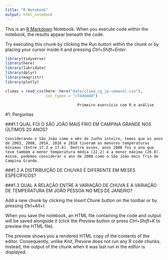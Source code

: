 ---
title: "R Notebook"
output: html_notebook
---

This is an [R Markdown](http://rmarkdown.rstudio.com) Notebook. When you execute code within the notebook, the results appear beneath the code. 

Try executing this chunk by clicking the *Run* button within the chunk or by placing your cursor inside it and pressing *Ctrl+Shift+Enter*. 

```{r}
library(tidyverse)
library(here)
library(lubridate)
library(dplyr)
library(magrittr)
library(plotly)


```

```{r}
climas = read_csv(here::here("data/clima_cg_jp-semanal.csv"), 
                  col_types = "cTdddddd")

```


                                    Primeiro exercício com R e análise


#1. Perguntas

###1.1 QUAL FOI O SÃO JOÃO MAIS FRIO EM CAMPINA GRANDE NOS ÚLTIMOS 20 ANOS?


    Considerando o São João como o mês de Junho inteiro, temos que os anos de 2003, 2008, 2014, 2016 e 2018 tiveram as menores temperaturas mínimas (Entre 17.3 e 17.6). Dentre esses, anos 2008 foi o ano que teve também a menor temperatura média (22.2) e a menor máxima (26.8). Assim, podemos considerar o ano de 2008 como o São João mais frio de Campina Grande.
    

###1.2 A DISTRIBUIÇÃO DE CHUVAS É DIFERENTE EM MESES ESPECÍFICOS?


###1.3 QUAL A RELAÇÃO ENTRE A VARIAÇÃO DE CHUVA E A VARIAÇÃO DE TEMPERATURA EM JOÃO PESSOA NO MES DE JANEIRO? 










Add a new chunk by clicking the *Insert Chunk* button on the toolbar or by pressing *Ctrl+Alt+I*.

When you save the notebook, an HTML file containing the code and output will be saved alongside it (click the *Preview* button or press *Ctrl+Shift+K* to preview the HTML file).

The preview shows you a rendered HTML copy of the contents of the editor. Consequently, unlike *Knit*, *Preview* does not run any R code chunks. Instead, the output of the chunk when it was last run in the editor is displayed.
